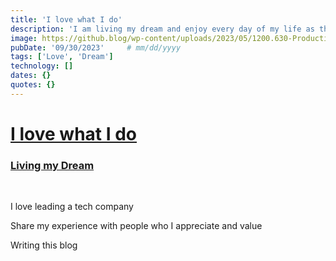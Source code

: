 ```yaml
---
title: 'I love what I do'
description: 'I am living my dream and enjoy every day of my life as the last one, I am living a dream'
image: https://github.blog/wp-content/uploads/2023/05/1200.630-Productivity-wLogo@2x.png?resize=1600%2C850
pubDate: '09/30/2023'     # mm/dd/yyyy
tags: ['Love', 'Dream']
technology: []
dates: {}
quotes: {}
---
```


# [I love what I do](#i-love-what-i-do)
### [Living my Dream](#living-my-dream)

<br/>


I love leading a tech company

Share my experience with people who I appreciate and value

Writing this blog





